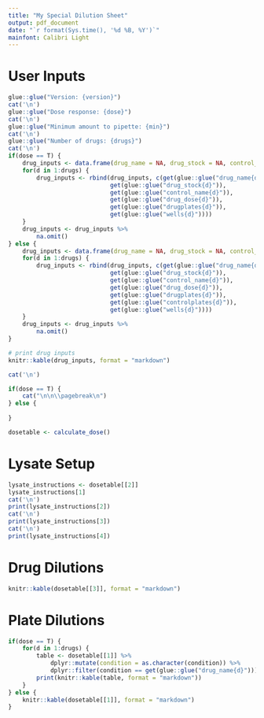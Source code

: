 ```yaml
---
title: "My Special Dilution Sheet"
output: pdf_document
date: "`r format(Sys.time(), '%d %B, %Y')`"
mainfont: Calibri Light
---
```


# User Inputs
```r

glue::glue("Version: {version}")
cat('\n')
glue::glue("Dose response: {dose}")
cat('\n')
glue::glue("Minimum amount to pipette: {min}")
cat('\n')
glue::glue("Number of drugs: {drugs}")
cat('\n')
if(dose == T) {
    drug_inputs <- data.frame(drug_name = NA, drug_stock = NA, control_name = NA, drug_dose = NA, drug_plates = NA, wells = NA)
    for(d in 1:drugs) {
        drug_inputs <- rbind(drug_inputs, c(get(glue::glue("drug_name{d}")),
                             get(glue::glue("drug_stock{d}")),
                             get(glue::glue("control_name{d}")),
                             get(glue::glue("drug_dose{d}")),
                             get(glue::glue("drugplates{d}")),
                             get(glue::glue("wells{d}"))))
    }
    drug_inputs <- drug_inputs %>%
        na.omit()
} else {
    drug_inputs <- data.frame(drug_name = NA, drug_stock = NA, control_name = NA, drug_dose = NA, drug_plates = NA, control_plates = NA, wells = NA)
    for(d in 1:drugs) {
        drug_inputs <- rbind(drug_inputs, c(get(glue::glue("drug_name{d}")),
                             get(glue::glue("drug_stock{d}")),
                             get(glue::glue("control_name{d}")),
                             get(glue::glue("drug_dose{d}")),
                             get(glue::glue("drugplates{d}")),
                             get(glue::glue("controlplates{d}")),
                             get(glue::glue("wells{d}"))))
    }
    drug_inputs <- drug_inputs %>%
        na.omit()
}

# print drug inputs
knitr::kable(drug_inputs, format = "markdown")

cat('\n')

if(dose == T) {
    cat("\n\n\\pagebreak\n")
} else {
    
}


```

```r

dosetable <- calculate_dose()

```

# Lysate Setup
```r

lysate_instructions <- dosetable[[2]]
lysate_instructions[1]
cat('\n')
print(lysate_instructions[2])
cat('\n')
print(lysate_instructions[3])
cat('\n')
print(lysate_instructions[4])

```

# Drug Dilutions
```r

knitr::kable(dosetable[[3]], format = "markdown")

```

# Plate Dilutions
```r

if(dose == T) {
    for(d in 1:drugs) {
        table <- dosetable[[1]] %>%
            dplyr::mutate(condition = as.character(condition)) %>%
            dplyr::filter(condition == get(glue::glue("drug_name{d}")))
        print(knitr::kable(table, format = "markdown"))
    }
} else {
    knitr::kable(dosetable[[1]], format = "markdown")
}

```